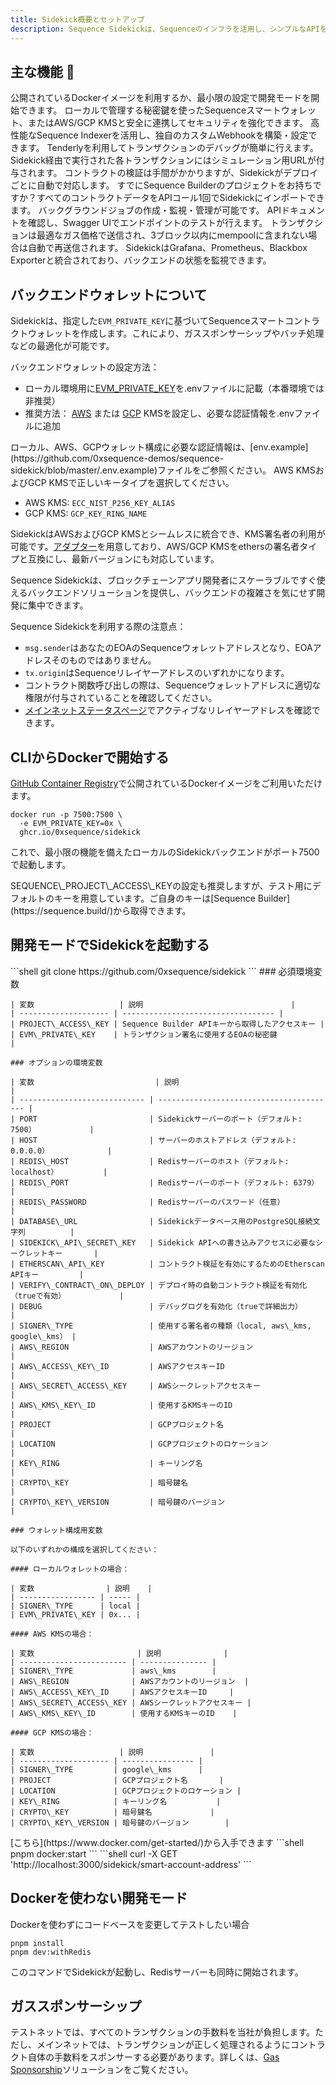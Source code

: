 ```yaml
---
title: Sidekick概要とセットアップ
description: Sequence Sidekickは、Sequenceのインフラを活用し、シンプルなAPIを通じてブロックチェーンの読み書きを可能にする、充実したバックエンドを提供します。
---
```


## 主な機能 🚀

<CardGroup>
  <Card horizontal title="簡単セットアップ" icon="rocket">
    公開されているDockerイメージを利用するか、最小限の設定で開発モードを開始できます。
  </Card>

  <Card horizontal title="柔軟なウォレットオプション" icon="wallet">
    ローカルで管理する秘密鍵を使ったSequenceスマートウォレット、またはAWS/GCP KMSと安全に連携してセキュリティを強化できます。
  </Card>

  <Card horizontal title="Webhook管理" icon="wallet">
    高性能なSequence Indexerを活用し、独自のカスタムWebhookを構築・設定できます。
  </Card>

  <Card horizontal title="Tenderly連携" icon="bug">
    Tenderlyを利用してトランザクションのデバッグが簡単に行えます。Sidekick経由で実行された各トランザクションにはシミュレーション用URLが付与されます。
  </Card>

  <Card horizontal title="自動コントラクト検証" icon="circle-check">
    コントラクトの検証は手間がかかりますが、Sidekickがデプロイごとに自動で対応します。
  </Card>

  <Card horizontal title="Sequence Builderとの統合" icon="link">
    すでにSequence Builderのプロジェクトをお持ちですか？すべてのコントラクトデータをAPIコール1回でSidekickにインポートできます。
  </Card>

  <Card horizontal title="Bull MQダッシュボード内蔵" icon="gauge">
    バックグラウンドジョブの作成・監視・管理が可能です。
  </Card>

  <Card horizontal title="Swagger UI" icon="book">
    APIドキュメントを確認し、Swagger UIでエンドポイントのテストが行えます。
  </Card>

  <Card horizontal title="最適化されたトランザクション実行" icon="bolt">
    トランザクションは最適なガス価格で送信され、3ブロック以内にmempoolに含まれない場合は自動で再送信されます。
  </Card>

  <Card horizontal title="分析とモニタリング" icon="heart">
    SidekickはGrafana、Prometheus、Blackbox Exporterと統合されており、バックエンドの状態を監視できます。
  </Card>
</CardGroup>

## バックエンドウォレットについて
Sidekickは、指定した`EVM_PRIVATE_KEY`に基づいてSequenceスマートコントラクトウォレットを作成します。これにより、ガススポンサーシップやバッチ処理などの最適化が可能です。

バックエンドウォレットの設定方法：
- ローカル環境用に[EVM\_PRIVATE\_KEY](https://github.com/0xsequence-demos/sequence-sidekick/blob/e76a47d0b9ef19f23736c1e8f863ed4795b855a8/.env.example#L16)を.envファイルに記載（本番環境では非推奨）
- 推奨方法： [AWS](https://aws.amazon.com/kms/) または [GCP](https://cloud.google.com/kms) KMSを設定し、必要な認証情報を.envファイルに追加

<Note>
  ローカル、AWS、GCPウォレット構成に必要な認証情報は、[env.example](https://github.com/0xsequence-demos/sequence-sidekick/blob/master/.env.example)ファイルをご参照ください。
</Note>

<Note>
  AWS KMSおよびGCP KMSで正しいキータイプを選択してください。

  - AWS KMS: `ECC_NIST_P256_KEY_ALIAS`
  - GCP KMS: `GCP_KEY_RING_NAME`
</Note>

SidekickはAWSおよびGCP KMSとシームレスに統合でき、KMS署名者の利用が可能です。[アダプター](https://github.com/orgs/0xsequence/repositories?q=kms)を用意しており、AWS/GCP KMSをethersの署名者タイプと互換にし、最新バージョンにも対応しています。

Sequence Sidekickは、ブロックチェーンアプリ開発者にスケーラブルですぐ使えるバックエンドソリューションを提供し、バックエンドの複雑さを気にせず開発に集中できます。

<Callout type="warning">
  Sequence Sidekickを利用する際の注意点：

  - `msg.sender`はあなたのEOAのSequenceウォレットアドレスとなり、EOAアドレスそのものではありません。
  - `tx.origin`はSequenceリレイヤーアドレスのいずれかになります。
  - コントラクト関数呼び出しの際は、Sequenceウォレットアドレスに適切な権限が付与されていることを確認してください。
  - [メインネットステータスページ](https://mainnet-relayer.sequence.app/status)でアクティブなリレイヤーアドレスを確認できます。
</Callout>

## CLIからDockerで開始する
[GitHub Container Registry](https://github.com/0xsequence/sidekick/pkgs/container/sidekick)で公開されているDockerイメージをご利用いただけます。

```shell
docker run -p 7500:7500 \
  -e EVM_PRIVATE_KEY=0x \
  ghcr.io/0xsequence/sidekick
```

これで、最小限の機能を備えたローカルのSidekickバックエンドがポート7500で起動します。

<Note>
  SEQUENCE\_PROJECT\_ACCESS\_KEYの設定も推奨しますが、テスト用にデフォルトのキーを用意しています。ご自身のキーは[Sequence Builder](https://sequence.build/)から取得できます。
</Note>

## 開発モードでSidekickを起動する

<Steps>
  <Step title="Sidekickリポジトリをクローンする">
    ```shell
    git clone https://github.com/0xsequence/sidekick
    ```
  </Step>

  <Step title="必要な環境変数を設定する">
    ### 必須環境変数

    | 変数                   | 説明                                 |
    | -------------------- | ---------------------------------- |
    | PROJECT\_ACCESS\_KEY | Sequence Builder APIキーから取得したアクセスキー |
    | EVM\_PRIVATE\_KEY    | トランザクション署名に使用するEOAの秘密鍵             |

    ### オプションの環境変数

    | 変数                           | 説明                                       |
    | ---------------------------- | ---------------------------------------- |
    | PORT                         | Sidekickサーバーのポート（デフォルト: 7500）            |
    | HOST                         | サーバーのホストアドレス（デフォルト: 0.0.0.0）             |
    | REDIS\_HOST                  | Redisサーバーのホスト（デフォルト: localhost）          |
    | REDIS\_PORT                  | Redisサーバーのポート（デフォルト: 6379）               |
    | REDIS\_PASSWORD              | Redisサーバーのパスワード（任意）                      |
    | DATABASE\_URL                | Sidekickデータベース用のPostgreSQL接続文字列          |
    | SIDEKICK\_API\_SECRET\_KEY   | Sidekick APIへの書き込みアクセスに必要なシークレットキー       |
    | ETHERSCAN\_API\_KEY          | コントラクト検証を有効にするためのEtherscan APIキー         |
    | VERIFY\_CONTRACT\_ON\_DEPLOY | デプロイ時の自動コントラクト検証を有効化（trueで有効）            |
    | DEBUG                        | デバッグログを有効化（trueで詳細出力）                    |
    | SIGNER\_TYPE                 | 使用する署名者の種類（local, aws\_kms, google\_kms） |
    | AWS\_REGION                  | AWSアカウントのリージョン                           |
    | AWS\_ACCESS\_KEY\_ID         | AWSアクセスキーID                              |
    | AWS\_SECRET\_ACCESS\_KEY     | AWSシークレットアクセスキー                          |
    | AWS\_KMS\_KEY\_ID            | 使用するKMSキーのID                             |
    | PROJECT                      | GCPプロジェクト名                               |
    | LOCATION                     | GCPプロジェクトのロケーション                         |
    | KEY\_RING                    | キーリング名                                   |
    | CRYPTO\_KEY                  | 暗号鍵名                                     |
    | CRYPTO\_KEY\_VERSION         | 暗号鍵のバージョン                                |

    ### ウォレット構成用変数

    以下のいずれかの構成を選択してください：

    #### ローカルウォレットの場合：

    | 変数                | 説明    |
    | ----------------- | ----- |
    | SIGNER\_TYPE      | local |
    | EVM\_PRIVATE\_KEY | 0x... |

    #### AWS KMSの場合：

    | 変数                       | 説明              |
    | ------------------------ | --------------- |
    | SIGNER\_TYPE             | aws\_kms        |
    | AWS\_REGION              | AWSアカウントのリージョン  |
    | AWS\_ACCESS\_KEY\_ID     | AWSアクセスキーID     |
    | AWS\_SECRET\_ACCESS\_KEY | AWSシークレットアクセスキー |
    | AWS\_KMS\_KEY\_ID        | 使用するKMSキーのID    |

    #### GCP KMSの場合：

    | 変数                   | 説明               |
    | -------------------- | ---------------- |
    | SIGNER\_TYPE         | google\_kms      |
    | PROJECT              | GCPプロジェクト名       |
    | LOCATION             | GCPプロジェクトのロケーション |
    | KEY\_RING            | キーリング名           |
    | CRYPTO\_KEY          | 暗号鍵名             |
    | CRYPTO\_KEY\_VERSION | 暗号鍵のバージョン        |
  </Step>

  <Step title="Dockerがインストールされていることを確認してください">
    [こちら](https://www.docker.com/get-started/)から入手できます
  </Step>

  <Step title="DockerコンテナでSidekickを起動する">
    ```shell
    pnpm docker:start
    ```
  </Step>

  <Step title="バックエンドウォレットアドレスの確認">
    ```shell
    curl -X GET 'http://localhost:3000/sidekick/smart-account-address'
    ```
  </Step>
</Steps>

## Dockerを使わない開発モード
Dockerを使わずにコードベースを変更してテストしたい場合

```shell
pnpm install
pnpm dev:withRedis
```

このコマンドでSidekickが起動し、Redisサーバーも同時に開始されます。

## ガススポンサーシップ
テストネットでは、すべてのトランザクションの手数料を当社が負担します。ただし、メインネットでは、トランザクションが正しく処理されるようにコントラクト自体の手数料をスポンサーする必要があります。詳しくは、[Gas Sponsorship](/solutions/builder/gas-tank)ソリューションをご覧ください。